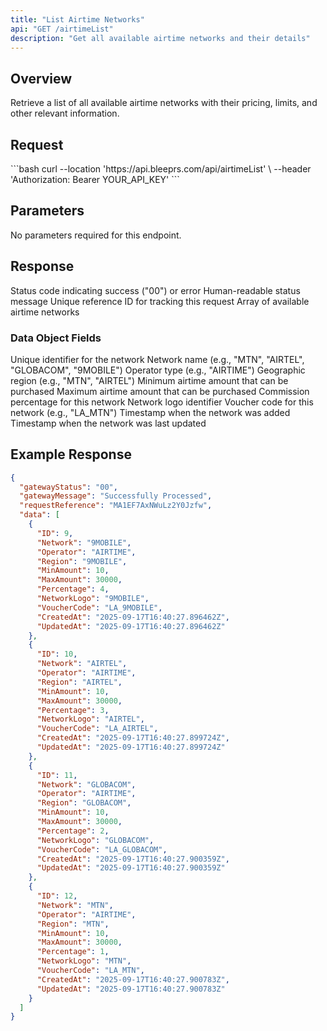 ```yaml
---
title: "List Airtime Networks"
api: "GET /airtimeList"
description: "Get all available airtime networks and their details"
---
```


## Overview

Retrieve a list of all available airtime networks with their pricing, limits, and other relevant information.

## Request

<RequestExample>
```bash
curl --location 'https://api.bleeprs.com/api/airtimeList' \
--header 'Authorization: Bearer YOUR_API_KEY'
```
</RequestExample>

## Parameters

No parameters required for this endpoint.

## Response

<ResponseField name="gatewayStatus" type="string">
  Status code indicating success ("00") or error
</ResponseField>

<ResponseField name="gatewayMessage" type="string">
  Human-readable status message
</ResponseField>

<ResponseField name="requestReference" type="string">
  Unique reference ID for tracking this request
</ResponseField>

<ResponseField name="data" type="array">
  Array of available airtime networks
</ResponseField>

### Data Object Fields

<ResponseField name="ID" type="number">
  Unique identifier for the network
</ResponseField>

<ResponseField name="Network" type="string">
  Network name (e.g., "MTN", "AIRTEL", "GLOBACOM", "9MOBILE")
</ResponseField>

<ResponseField name="Operator" type="string">
  Operator type (e.g., "AIRTIME")
</ResponseField>

<ResponseField name="Region" type="string">
  Geographic region (e.g., "MTN", "AIRTEL")
</ResponseField>

<ResponseField name="MinAmount" type="number">
  Minimum airtime amount that can be purchased
</ResponseField>

<ResponseField name="MaxAmount" type="number">
  Maximum airtime amount that can be purchased
</ResponseField>

<ResponseField name="Percentage" type="number">
  Commission percentage for this network
</ResponseField>

<ResponseField name="NetworkLogo" type="string">
  Network logo identifier
</ResponseField>

<ResponseField name="VoucherCode" type="string">
  Voucher code for this network (e.g., "LA_MTN")
</ResponseField>

<ResponseField name="CreatedAt" type="string">
  Timestamp when the network was added
</ResponseField>

<ResponseField name="UpdatedAt" type="string">
  Timestamp when the network was last updated
</ResponseField>

## Example Response

```json
{
  "gatewayStatus": "00",
  "gatewayMessage": "Successfully Processed",
  "requestReference": "MA1EF7AxNWuLz2Y0Jzfw",
  "data": [
    {
      "ID": 9,
      "Network": "9MOBILE",
      "Operator": "AIRTIME",
      "Region": "9MOBILE",
      "MinAmount": 10,
      "MaxAmount": 30000,
      "Percentage": 4,
      "NetworkLogo": "9MOBILE",
      "VoucherCode": "LA_9MOBILE",
      "CreatedAt": "2025-09-17T16:40:27.896462Z",
      "UpdatedAt": "2025-09-17T16:40:27.896462Z"
    },
    {
      "ID": 10,
      "Network": "AIRTEL",
      "Operator": "AIRTIME",
      "Region": "AIRTEL",
      "MinAmount": 10,
      "MaxAmount": 30000,
      "Percentage": 3,
      "NetworkLogo": "AIRTEL",
      "VoucherCode": "LA_AIRTEL",
      "CreatedAt": "2025-09-17T16:40:27.899724Z",
      "UpdatedAt": "2025-09-17T16:40:27.899724Z"
    },
    {
      "ID": 11,
      "Network": "GLOBACOM",
      "Operator": "AIRTIME",
      "Region": "GLOBACOM",
      "MinAmount": 10,
      "MaxAmount": 30000,
      "Percentage": 2,
      "NetworkLogo": "GLOBACOM",
      "VoucherCode": "LA_GLOBACOM",
      "CreatedAt": "2025-09-17T16:40:27.900359Z",
      "UpdatedAt": "2025-09-17T16:40:27.900359Z"
    },
    {
      "ID": 12,
      "Network": "MTN",
      "Operator": "AIRTIME",
      "Region": "MTN",
      "MinAmount": 10,
      "MaxAmount": 30000,
      "Percentage": 1,
      "NetworkLogo": "MTN",
      "VoucherCode": "LA_MTN",
      "CreatedAt": "2025-09-17T16:40:27.900783Z",
      "UpdatedAt": "2025-09-17T16:40:27.900783Z"
    }
  ]
}
```
